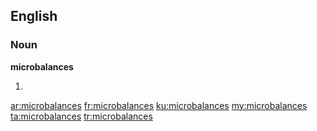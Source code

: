 ==English==

===Noun===
'''microbalances'''

# {{plural of|[[microbalance]]}}

[[ar:microbalances]]
[[fr:microbalances]]
[[ku:microbalances]]
[[my:microbalances]]
[[ta:microbalances]]
[[tr:microbalances]]